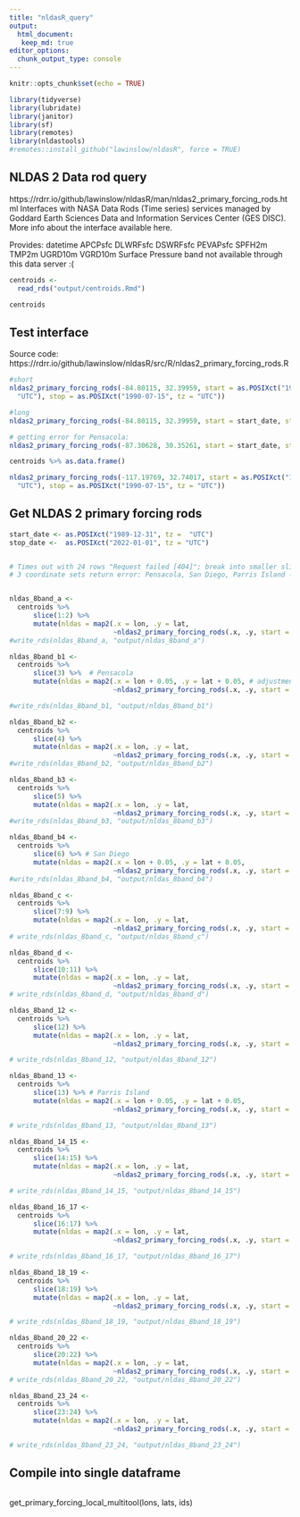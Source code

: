 ```yaml
---
title: "nldasR_query"
output: 
  html_document:
   keep_md: true
editor_options: 
  chunk_output_type: console
---
```


```r
knitr::opts_chunk$set(echo = TRUE)

library(tidyverse)
library(lubridate)
library(janitor)
library(sf)
library(remotes)
library(nldastools)
#remotes::install_github("lawinslow/nldasR", force = TRUE)

```

## NLDAS 2 Data rod query

https://rdrr.io/github/lawinslow/nldasR/man/nldas2_primary_forcing_rods.html 
Interfaces with NASA Data Rods (Time series) services managed by Goddard Earth Sciences Data and Information Services Center (GES DISC). More info about the interface available here.

Provides: datetime APCPsfc DLWRFsfc DSWRFsfc PEVAPsfc   SPFH2m  TMP2m UGRD10m VGRD10m
Surface Pressure band not available through this data server :(


```r

centroids <-
  read_rds("output/centroids.Rmd")

centroids

```


## Test interface
Source code: https://rdrr.io/github/lawinslow/nldasR/src/R/nldas2_primary_forcing_rods.R

```r
#short
nldas2_primary_forcing_rods(-84.80115, 32.39959, start = as.POSIXct("1990-07-14", tz =
  "UTC"), stop = as.POSIXct("1990-07-15", tz = "UTC"))

#long
nldas2_primary_forcing_rods(-84.80115, 32.39959, start = start_date, stop = stop_date)

# getting error for Pensacola: 
nldas2_primary_forcing_rods(-87.30628, 30.35261, start = start_date, stop = stop_date)

centroids %>% as.data.frame()

nldas2_primary_forcing_rods(-117.19769, 32.74017, start = as.POSIXct("1990-07-14", tz =
  "UTC"), stop = as.POSIXct("1990-07-15", tz = "UTC"))
```


## Get NLDAS 2 primary forcing rods

```r

start_date <- as.POSIXct("1989-12-31", tz =  "UTC")
stop_date <-  as.POSIXct("2022-01-01", tz = "UTC")


# Times out with 24 rows "Request failed [404]"; break into smaller slices
# 3 coordinate sets return error: Pensacola, San Diego, Parris Island -- add 0.05 degree to lat and lon


nldas_8band_a <-
  centroids %>%
      slice(1:2) %>% 
      mutate(nldas = map2(.x = lon, .y = lat, 
                          ~nldas2_primary_forcing_rods(.x, .y, start = start_date, stop = stop_date)))
#write_rds(nldas_8band_a, "output/nldas_8band_a")

nldas_8band_b1 <-
  centroids %>%
      slice(3) %>%  # Pensacola
      mutate(nldas = map2(.x = lon + 0.05, .y = lat + 0.05, # adjustment needed to return data
                          ~nldas2_primary_forcing_rods(.x, .y, start = start_date, stop = stop_date)))

#write_rds(nldas_8band_b1, "output/nldas_8band_b1")

nldas_8band_b2 <-
  centroids %>%
      slice(4) %>% 
      mutate(nldas = map2(.x = lon, .y = lat, 
                          ~nldas2_primary_forcing_rods(.x, .y, start = start_date, stop = stop_date)))
#write_rds(nldas_8band_b2, "output/nldas_8band_b2")

nldas_8band_b3 <-
  centroids %>%
      slice(5) %>% 
      mutate(nldas = map2(.x = lon, .y = lat, 
                          ~nldas2_primary_forcing_rods(.x, .y, start = start_date, stop = stop_date)))
#write_rds(nldas_8band_b3, "output/nldas_8band_b3")

nldas_8band_b4 <-
  centroids %>%
      slice(6) %>% # San Diego
      mutate(nldas = map2(.x = lon + 0.05, .y = lat + 0.05, 
                          ~nldas2_primary_forcing_rods(.x, .y, start = start_date, stop = stop_date)))
#write_rds(nldas_8band_b4, "output/nldas_8band_b4")

nldas_8band_c <-
  centroids %>%
      slice(7:9) %>% 
      mutate(nldas = map2(.x = lon, .y = lat, 
                          ~nldas2_primary_forcing_rods(.x, .y, start = start_date, stop = stop_date)))
# write_rds(nldas_8band_c, "output/nldas_8band_c")

nldas_8band_d <-
  centroids %>%
      slice(10:11) %>% 
      mutate(nldas = map2(.x = lon, .y = lat, 
                          ~nldas2_primary_forcing_rods(.x, .y, start = start_date, stop = stop_date)))
# write_rds(nldas_8band_d, "output/nldas_8band_d")

nldas_8band_12 <-
  centroids %>%
      slice(12) %>% 
      mutate(nldas = map2(.x = lon, .y = lat, 
                          ~nldas2_primary_forcing_rods(.x, .y, start = start_date, stop = stop_date)))

# write_rds(nldas_8band_12, "output/nldas_8band_12")

nldas_8band_13 <-
  centroids %>%
      slice(13) %>% # Parris Island
      mutate(nldas = map2(.x = lon + 0.05, .y = lat + 0.05, 
                          ~nldas2_primary_forcing_rods(.x, .y, start = start_date, stop = stop_date)))

# write_rds(nldas_8band_13, "output/nldas_8band_13")

nldas_8band_14_15 <-
  centroids %>%
      slice(14:15) %>% 
      mutate(nldas = map2(.x = lon, .y = lat, 
                          ~nldas2_primary_forcing_rods(.x, .y, start = start_date, stop = stop_date)))

# write_rds(nldas_8band_14_15, "output/nldas_8band_14_15")

nldas_8band_16_17 <-
  centroids %>%
      slice(16:17) %>% 
      mutate(nldas = map2(.x = lon, .y = lat, 
                          ~nldas2_primary_forcing_rods(.x, .y, start = start_date, stop = stop_date)))

# write_rds(nldas_8band_16_17, "output/nldas_8band_16_17")

nldas_8band_18_19 <-
  centroids %>%
      slice(18:19) %>% 
      mutate(nldas = map2(.x = lon, .y = lat, 
                          ~nldas2_primary_forcing_rods(.x, .y, start = start_date, stop = stop_date)))

# write_rds(nldas_8band_18_19, "output/nldas_8band_18_19")

nldas_8band_20_22 <-
  centroids %>%
      slice(20:22) %>% 
      mutate(nldas = map2(.x = lon, .y = lat, 
                          ~nldas2_primary_forcing_rods(.x, .y, start = start_date, stop = stop_date)))
# write_rds(nldas_8band_20_22, "output/nldas_8band_20_22") 

nldas_8band_23_24 <-
  centroids %>%
      slice(23:24) %>% 
      mutate(nldas = map2(.x = lon, .y = lat, 
                          ~nldas2_primary_forcing_rods(.x, .y, start = start_date, stop = stop_date)))

# write_rds(nldas_8band_23_24, "output/nldas_8band_23_24") 

```

## Compile into single dataframe

```r


```























get_primary_forcing_local_multitool(lons, lats, ids)


















